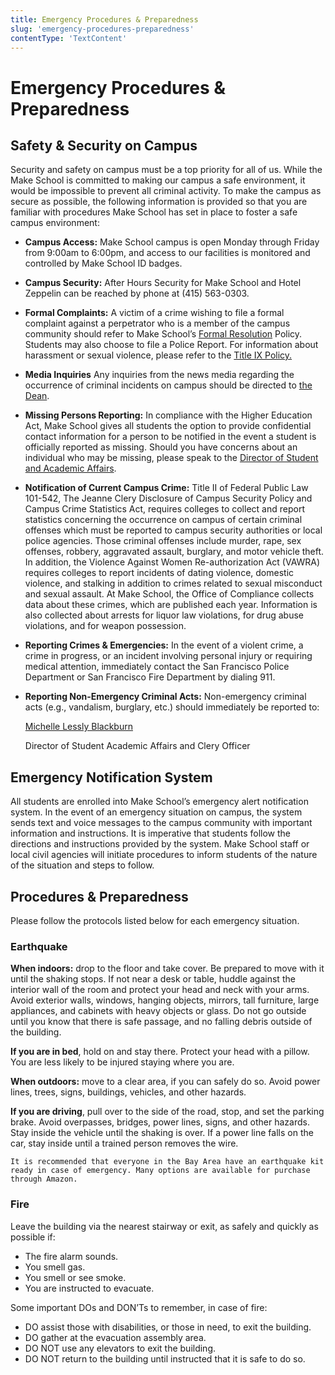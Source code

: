 ```yaml
---
title: Emergency Procedures & Preparedness
slug: 'emergency-procedures-preparedness'
contentType: 'TextContent'
---
```


# Emergency Procedures & Preparedness

## Safety & Security on Campus

Security and safety on campus must be a top priority for all of us. While the Make School is
committed to making our campus a safe environment, it would be impossible to prevent all criminal
activity. To make the campus as secure as possible, the following information is provided so that
you are familiar with procedures Make School has set in place to foster a safe campus environment:

- **Campus Access:** Make School campus is open Monday through Friday from 9:00am to 6:00pm, and
  access to our facilities is monitored and controlled by Make School ID badges.
- **Campus Security:** After Hours Security for Make School and Hotel Zeppelin can be reached by
  phone at (415) 563-0303.
- **Formal Complaints:** A victim of a crime wishing to file a formal complaint against a
  perpetrator who is a member of the campus community should refer to Make School’s
  [Formal Resolution](../student-conduct-policies/disciplinary-action-academic-conduct) Policy.
  Students may also choose to file a Police Report. For information about harassment or sexual
  violence, please refer to the
  [Title IX Policy.](../student-conduct-policies/title-ix-understanding-harassment-sexual-misconduct)
- **Media Inquiries** Any inquiries from the news media regarding the occurrence of criminal
  incidents on campus should be directed to [the Dean](mailto:dean@makeschool.org).
- **Missing Persons Reporting:** In compliance with the Higher Education Act, Make School gives all
  students the option to provide confidential contact information for a person to be notified in the
  event a student is officially reported as missing. Should you have concerns about an individual
  who may be missing, please speak to the
  [Director of Student and Academic Affairs](mailto:michelle.blackburn@makeschool.org).
- **Notification of Current Campus Crime:** Title II of Federal Public Law 101-542, The Jeanne Clery
  Disclosure of Campus Security Policy and Campus Crime Statistics Act, requires colleges to collect
  and report statistics concerning the occurrence on campus of certain criminal offenses which must
  be reported to campus security authorities or local police agencies. Those criminal offenses
  include murder, rape, sex offenses, robbery, aggravated assault, burglary, and motor vehicle
  theft. In addition, the Violence Against Women Re-authorization Act (VAWRA) requires colleges to
  report incidents of dating violence, domestic violence, and stalking in addition to crimes related
  to sexual misconduct and sexual assault. At Make School, the Office of Compliance collects data
  about these crimes, which are published each year. Information is also collected about arrests for
  liquor law violations, for drug abuse violations, and for weapon possession.
- **Reporting Crimes & Emergencies:** In the event of a violent crime, a crime in progress, or an
  incident involving personal injury or requiring medical attention, immediately contact the San
  Francisco Police Department or San Francisco Fire Department by dialing 911.
- **Reporting Non-Emergency Criminal Acts:** Non-emergency criminal acts (e.g., vandalism, burglary,
  etc.) should immediately be reported to:

  [Michelle Lessly Blackburn](mailto:michelle.blackburn@makeschool.org)

  Director of Student Academic Affairs and Clery Officer

## Emergency Notification System

All students are enrolled into Make School’s emergency alert notification system. In the event of an
emergency situation on campus, the system sends text and voice messages to the campus community with
important information and instructions. It is imperative that students follow the directions and
instructions provided by the system. Make School staff or local civil agencies will initiate
procedures to inform students of the nature of the situation and steps to follow.

## Procedures & Preparedness

Please follow the protocols listed below for each emergency situation.

### Earthquake

**When indoors:** drop to the floor and take cover. Be prepared to move with it until the shaking
stops. If not near a desk or table, huddle against the interior wall of the room and protect your
head and neck with your arms. Avoid exterior walls, windows, hanging objects, mirrors, tall
furniture, large appliances, and cabinets with heavy objects or glass. Do not go outside until you
know that there is safe passage, and no falling debris outside of the building.

**If you are in bed**, hold on and stay there. Protect your head with a pillow. You are less likely
to be injured staying where you are.

**When outdoors:** move to a clear area, if you can safely do so. Avoid power lines, trees, signs,
buildings, vehicles, and other hazards.

**If you are driving**, pull over to the side of the road, stop, and set the parking brake. Avoid
overpasses, bridges, power lines, signs, and other hazards. Stay inside the vehicle until the
shaking is over. If a power line falls on the car, stay inside until a trained person removes the
wire.

```
It is recommended that everyone in the Bay Area have an earthquake kit ready in case of emergency. Many options are available for purchase through Amazon.
```

### Fire

Leave the building via the nearest stairway or exit, as safely and quickly as possible if:

- The fire alarm sounds.
- You smell gas.
- You smell or see smoke.
- You are instructed to evacuate.

Some important DOs and DON’Ts to remember, in case of fire:

- DO assist those with disabilities, or those in need, to exit the building.
- DO gather at the evacuation assembly area.
- DO NOT use any elevators to exit the building.
- DO NOT return to the building until instructed that it is safe to do so.
